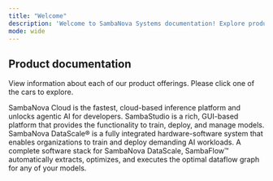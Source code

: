 ```yaml
---
title: "Welcome"
description: 'Welcome to SambaNova Systems documentation! Explore product documentation and technical information.'
mode: wide
---
```



## Product documentation

View information about each of our product offerings. Please click one of the cars to explore.

<CardGroup cols={2}>
<Card title="SambaNova Cloud" img="/images/sn-cloud-light-440.png">
    SambaNova Cloud is the fastest, cloud-based inference platform and unlocks agentic AI for developers.
</Card>
<Card title="SambaStudio" img="/images/studio-440.png">
    SambaStudio is a rich, GUI-based platform that provides the functionality to train, deploy, and manage models.
</Card>
</CardGroup>

<CardGroup cols={2}>
<Card title="DataScale" img="/images/datascale-rakcs-440.png">
    SambaNova DataScale® is a fully integrated hardware-software system that enables organizations to train and deploy demanding AI workloads.
</Card>
<Card title="SambaFlow" img="/images/sambaflow-440.png">
    A complete software stack for SambaNova DataScale, SambaFlow™ automatically extracts, optimizes, and executes the optimal dataflow graph for any of your models.
</Card>
</CardGroup>





